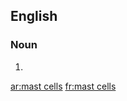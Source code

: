 ==English==

===Noun===
{{head|en|head=[[mast]] [[cells]]}}

# {{plural of|mast cell}}

[[ar:mast cells]]
[[fr:mast cells]]